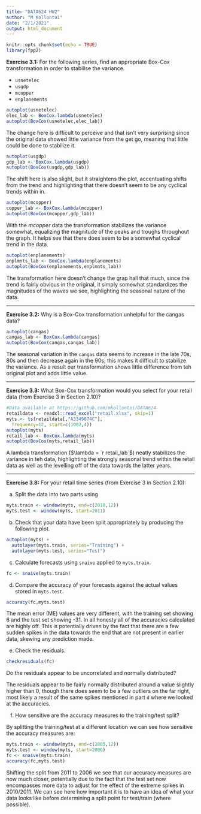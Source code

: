 ---
title: "DATA624 HW2"
author: "M Kollontai"
date: "2/1/2021"
output: html_document
---

```{r setup, include=FALSE}
knitr::opts_chunk$set(echo = TRUE)
library(fpp2)
```

**Exercise 3.1:** For the following series, find an appropriate Box-Cox transformation in order to stabilise the variance.

* `usnetelec`
* `usgdp`
* `mcopper`
* `enplanements`

```{r 3_1_usnetelec}
autoplot(usnetelec)
elec_lab <- BoxCox.lambda(usnetelec)
autoplot(BoxCox(usnetelec,elec_lab))
```
The change here is difficult to perceive and that isn't very surprising since the original data showed little variance from the get go, meaning that little could be done to stabilize it. 

```{r 3_1_usgdp}
autoplot(usgdp)
gdp_lab <- BoxCox.lambda(usgdp)
autoplot(BoxCox(usgdp,gdp_lab))
```
The shift here is also slight, but it straightens the plot, accentuating shifts from the trend and highlighting that there doesn't seem to be any cyclical trends within in. 

```{r 3_1_mcopper}
autoplot(mcopper)
copper_lab <- BoxCox.lambda(mcopper)
autoplot(BoxCox(mcopper,gdp_lab))
```
With the $mcopper$ data the transformation stabilizes the variance somewhat, equalizing the magnitude of the peaks and troughs throughout the graph. It helps see that there does seem to be a somewhat cyclical trend in the data.

```{r 3_1_enplanements}
autoplot(enplanements)
enplmnts_lab <- BoxCox.lambda(enplanements)
autoplot(BoxCox(enplanements,enplmnts_lab))
```

The transformation here doesn't change the grap hall that much, since the trend is fairly obvious in the original, it simply somewhat standardizes the magnitudes of the waves we see, highlighting the seasonal nature of the data. 

---

**Exercise 3.2:** Why is a Box-Cox transformation unhelpful for the cangas data?

```{r 3_2}
autoplot(cangas)
cangas_lab <- BoxCox.lambda(cangas)
autoplot(BoxCox(cangas,cangas_lab))
```
The seasonal variation in the `cangas` data seems to increase in the late 70s, 80s and then decrease again in the 90s; this makes it difficult to stabilize the variance. As a result our transformation shows little difference from teh original plot and adds little value. 

---

**Exercise 3.3:** What Box-Cox transformation would you select for your retail data (from Exercise 3 in Section 2.10)?


```{r 3_3}
#Data available at https://github.com/mkollontai/DATA624
retaildata <- readxl::read_excel("retail.xlsx", skip=1)
myts <- ts(retaildata[,"A3349874C"],
  frequency=12, start=c(1982,4))
autoplot(myts)
retail_lab <- BoxCox.lambda(myts)
autoplot(BoxCox(myts,retail_lab))
```

A lambda transformation ($\lambda = `r retail_lab`$) neatly stabilizes the variance in teh data, highlighting the strongly seasonal trend within the retail data as well as the levelling off of the data towards the latter years. 

---

**Exercise 3.8:** For your retail time series (from Exercise 3 in Section 2.10):

a. Split the data into two parts using

```{r 3_8_a}
myts.train <- window(myts, end=c(2010,12))
myts.test <- window(myts, start=2011)
```

b. Check that your data have been split appropriately by producing the following plot.

```{r 3_8_b}
autoplot(myts) +
  autolayer(myts.train, series="Training") +
  autolayer(myts.test, series="Test")
```

c. Calculate forecasts using `snaive` applied to `myts.train`.

```{r 3_8_c}
fc <- snaive(myts.train)
```

d. Compare the accuracy of your forecasts against the actual values stored in `myts.test`.

```{r 3_8_d}
accuracy(fc,myts.test)
```
The mean error (ME) values are very different, with the training set showing 6 and the test set showing -31. In all honesty all of the accuracies calculated are highly off. This is potentially driven by the fact that there are a few sudden spikes in the data towards the end that are not present in earlier data, skewing any prediction made. 

e. Check the residuals.

```{r 3_8_e}
checkresiduals(fc)
```

Do the residuals appear to be uncorrelated and normally distributed?

The residuals appear to be fairly normally distributed around a value slightly higher than 0, though there does seem to be a few outliers on the far right, most likely a result of the same spikes mentioned in part `d` where we looked at the accuracies. 

f. How sensitive are the accuracy measures to the training/test split?

By splitting the training/test at a different location we can see how sensitive the accuracy measures are:

```{r 3_8_f_1}
myts.train <- window(myts, end=c(2005,12))
myts.test <- window(myts, start=2006)
fc <- snaive(myts.train)
accuracy(fc,myts.test)
```

Shifting the split from 2011 to 2006 we see that our accuracy measures are now much closer, potentially due to the fact that the test set now encompasses more data to adjust for the effect of the extreme spikes in 2010/2011. We can see here how important it is to have an idea of what your data looks like before determining a split point for test/train (where possible). 